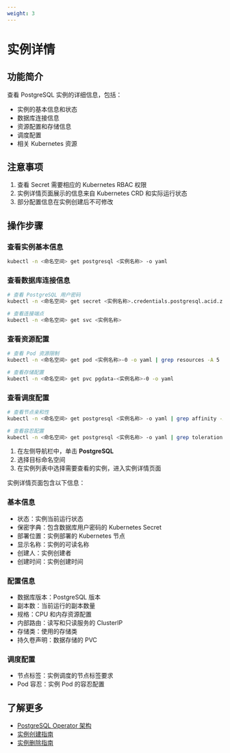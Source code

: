 ```yaml
---
weight: 3
---
```


# 实例详情

## 功能简介
查看 PostgreSQL 实例的详细信息，包括：
- 实例的基本信息和状态
- 数据库连接信息
- 资源配置和存储信息
- 调度配置
- 相关 Kubernetes 资源

## 注意事项
1. 查看 Secret 需要相应的 Kubernetes RBAC 权限
2. 实例详情页面展示的信息来自 Kubernetes CRD 和实际运行状态
3. 部分配置信息在实例创建后不可修改

## 操作步骤
<Tabs>
<Tab label="CLI">

### 查看实例基本信息
```bash
kubectl -n <命名空间> get postgresql <实例名称> -o yaml
```

### 查看数据库连接信息
```bash
# 查看 PostgreSQL 用户密码
kubectl -n <命名空间> get secret <实例名称>.credentials.postgresql.acid.zalan.do -o yaml

# 查看连接端点
kubectl -n <命名空间> get svc <实例名称>
```

### 查看资源配置
```bash
# 查看 Pod 资源限制
kubectl -n <命名空间> get pod <实例名称>-0 -o yaml | grep resources -A 5

# 查看存储配置
kubectl -n <命名空间> get pvc pgdata-<实例名称>-0 -o yaml
```

### 查看调度配置
```bash
# 查看节点亲和性
kubectl -n <命名空间> get postgresql <实例名称> -o yaml | grep affinity -A 10

# 查看容忍配置
kubectl -n <命名空间> get postgresql <实例名称> -o yaml | grep tolerations -A 5
```

</Tab>

<Tab label="Web Console">

1. 在左侧导航栏中，单击 **PostgreSQL**
2. 选择目标命名空间
3. 在实例列表中选择需要查看的实例，进入实例详情页面

实例详情页面包含以下信息：

### 基本信息
- 状态：实例当前运行状态
- 保密字典：包含数据库用户密码的 Kubernetes Secret
- 部署位置：实例部署的 Kubernetes 节点
- 显示名称：实例的可读名称
- 创建人：实例创建者
- 创建时间：实例创建时间

### 配置信息
- 数据库版本：PostgreSQL 版本
- 副本数：当前运行的副本数量
- 规格：CPU 和内存资源配置
- 内部路由：读写和只读服务的 ClusterIP
- 存储类：使用的存储类
- 持久卷声明：数据存储的 PVC

### 调度配置
- 节点标签：实例调度的节点标签要求
- Pod 容忍：实例 Pod 的容忍配置

</Tab>
</Tabs>

## 了解更多
- [PostgreSQL Operator 架构](../architecture.mdx)
- [实例创建指南](./01_create_instance.mdx)
- [实例删除指南](./02_delete_instance.mdx)

